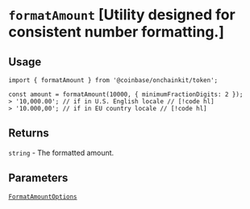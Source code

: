 # `formatAmount` [Utility designed for consistent number formatting.]

## Usage

```tsx
import { formatAmount } from '@coinbase/onchainkit/token';

const amount = formatAmount(10000, { minimumFractionDigits: 2 });
> '10,000.00'; // if in U.S. English locale // [!code hl]
> '10.000,00'; // if in EU country locale // [!code hl]
```

## Returns

`string` - The formatted amount.

## Parameters

[`FormatAmountOptions`](/token/types#formatamountoptions)
